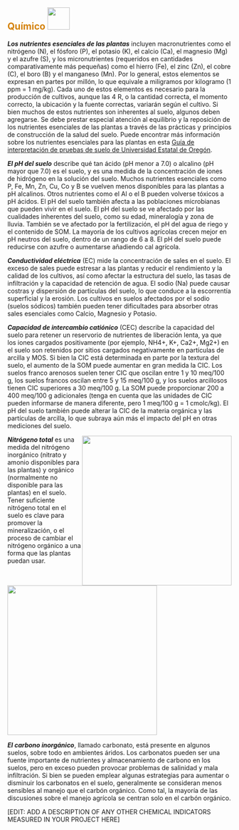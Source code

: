 ## [**Químico**]{style="color: #d4820a"} ![](images/chemical.png){height="50px"}\newline\newline

***Los nutrientes esenciales de las plantas*** incluyen macronutrientes como el
nitrógeno (N), el fósforo (P), el potasio (K), el calcio (Ca), el magnesio (Mg)
y el azufre (S), y los micronutrientes (requeridos en cantidades
comparativamente más pequeñas) como el hierro (Fe), el zinc (Zn), el cobre (C),
el boro (B) y el manganeso (Mn). Por lo general, estos elementos se expresan en
partes por millón, lo que equivale a miligramos por kilogramo (1 ppm = 1 mg/kg).
Cada uno de estos elementos es necesario para la producción de cultivos, aunque
las 4 R, o la cantidad correcta, el momento correcto, la ubicación y la fuente
correctas, variarán según el cultivo. Si bien muchos de estos nutrientes son
inherentes al suelo, algunos deben agregarse. Se debe prestar especial atención
al equilibrio y la reposición de los nutrientes esenciales de las plantas a
través de las prácticas y principios de construcción de la salud del suelo.
Puede encontrar más información sobre los nutrientes esenciales para las plantas
en esta [Guía de interpretación de pruebas de suelo de Universidad Estatal de
Oregón](https://catalog.extension.oregonstate.edu/ec1478).

***El pH del suelo*** describe qué tan ácido (pH menor a 7.0) o alcalino (pH
mayor que 7.0) es el suelo, y es una medida de la concentración de iones de
hidrógeno en la solución del suelo. Muchos nutrientes esenciales como P, Fe, Mn,
Zn, Cu, Co y B se vuelven menos disponibles para las plantas a pH alcalinos.
Otros nutrientes como el Al o el B pueden volverse tóxicos a pH ácidos. El pH
del suelo también afecta a las poblaciones microbianas que pueden vivir en el
suelo. El pH del suelo se ve afectado por las cualidades inherentes del suelo,
como su edad, mineralogía y zona de lluvia. También se ve afectado por la
fertilización, el pH del agua de riego y el contenido de SOM. La mayoría de los
cultivos agrícolas crecen mejor en pH neutros del suelo, dentro de un rango de 6
a 8. El pH del suelo puede reducirse con azufre o aumentarse añadiendo cal
agrícola.

***Conductividad eléctrica*** (EC) mide la concentración de sales en el suelo.
El exceso de sales puede estresar a las plantas y reducir el rendimiento y la
calidad de los cultivos, así como afectar la estructura del suelo, las tasas de
infiltración y la capacidad de retención de agua. El sodio (Na) puede causar
costras y dispersión de partículas del suelo, lo que conduce a la escorrentía
superficial y la erosión. Los cultivos en suelos afectados por el sodio (suelos
sódicos) también pueden tener dificultades para absorber otras sales esenciales
como Calcio, Magnesio y Potasio.

***Capacidad de intercambio catiónico*** (CEC) describe la capacidad del suelo
para retener un reservorio de nutrientes de liberación lenta, ya que los iones
cargados positivamente (por ejemplo, NH4+, K+, Ca2+, Mg2+) en el suelo son
retenidos por sitios cargados negativamente en partículas de arcilla y MOS. Si
bien la CIC está determinada en parte por la textura del suelo, el aumento de la
SOM puede aumentar en gran medida la CIC. Los suelos franco arenosos suelen
tener CIC que oscilan entre 1 y 10 meq/100 g, los suelos francos oscilan entre 5
y 15 meq/100 g, y los suelos arcillosos tienen CIC superiores a 30 meq/100 g. La
SOM puede proporcionar 200 a 400 meq/100 g adicionales (tenga en cuenta que las
unidades de CIC pueden informarse de manera diferente, pero 1 meq/100 g = 1
cmolc/kg). El pH del suelo también puede alterar la CIC de la materia orgánica y
las partículas de arcilla, lo que subraya aún más el impacto del pH en otras
mediciones del suelo.

<!-- Image wrapped around text for HTML -->

::: {.content-visible when-format="html"}
![](https://raw.githack.com/WA-Department-of-Agriculture/soils/main/figures/tn-spanish.png){width="3.5in"
style="float:right"
fig-alt="El nitrógeno total (TN) mide diferentes formas de nitrógeno en el suelo y está estrechamente relacionado con la productividad del suelo. Hay un círculo grande con dos círculos más pequeños en el interior que están etiquetados como depósitos de N orgánico (no disponibles, pero pueden estar disponibles durante la temporada de crecimiento mediante procesamiento microbiano) y depósitos de N inorgánico (cambian muy rápidamente y deben medirse con frecuencia, pero la planta está disponible). . Dentro del círculo de depósitos de N orgánico hay dos círculos más etiquetados como nitrógeno potencialmente mineralizable y proteína de suelo ACE. Dentro del círculo de depósitos de N inorgánico hay dos círculos más etiquetados como nitrato y amonio."}
:::

***Nitrógeno total*** es una medida del nitrógeno inorgánico (nitrato y amonio
disponibles para las plantas) y orgánico (normalmente no disponible para las
plantas) en el suelo. Tener suficiente nitrógeno total en el suelo es clave para
promover la mineralización, o el proceso de cambiar el nitrógeno orgánico a una
forma que las plantas puedan usar.

<!-- Image below around text for docx -->

::: {.content-visible unless-format="html"}
![](https://raw.githack.com/WA-Department-of-Agriculture/soils/main/figures/tn-spanish.png){height="3.5in"
fig-alt="El nitrógeno total (TN) mide diferentes formas de nitrógeno en el suelo y está estrechamente relacionado con la productividad del suelo. Hay un círculo grande con dos círculos más pequeños en el interior que están etiquetados como depósitos de N orgánico (no disponibles, pero pueden estar disponibles durante la temporada de crecimiento mediante procesamiento microbiano) y depósitos de N inorgánico (cambian muy rápidamente y deben medirse con frecuencia, pero la planta está disponible). . Dentro del círculo de depósitos de N orgánico hay dos círculos más etiquetados como nitrógeno potencialmente mineralizable y proteína de suelo ACE. Dentro del círculo de depósitos de N inorgánico hay dos círculos más etiquetados como nitrato y amonio."}
:::

***El carbono inorgánico***, llamado carbonato, está presente en algunos suelos,
sobre todo en ambientes áridos. Los carbonatos pueden ser una fuente importante
de nutrientes y almacenamiento de carbono en los suelos, pero en exceso pueden
provocar problemas de salinidad y mala infiltración. Si bien se pueden emplear
algunas estrategias para aumentar o disminuir los carbonatos en el suelo,
generalmente se consideran menos sensibles al manejo que el carbón orgánico.
Como tal, la mayoría de las discusiones sobre el manejo agrícola se centran solo
en el carbón orgánico.

\[EDIT: ADD A DESCRIPTION OF ANY OTHER CHEMICAL INDICATORS MEASURED IN YOUR
PROJECT HERE\]
